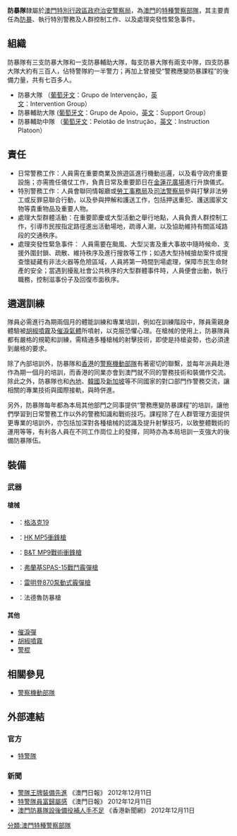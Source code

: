 {{unreferenced|time=2013-06-30T06:50:44+00:00}}
{{Infobox law enforcement agency
|unit_name= 防暴隊
|image= 
|caption= 
|country= {{MAC}}
|type= [[特種警察部隊|特種警察部隊]]
|branch= [[澳門特別行政區政府治安警察局|澳門特別行政區政府治安警察局]]
|dates= 1978年至今
|specialization= [[防暴|防暴]]、執行特別警務及人群控制工作、處理突發性緊急事件
|command_structure= 
|size= 700人
|current_commander=  
|garrison= 
|ceremonial_chief=
|nickname= 
|motto= 
|colors= 
|march=
|mascot= 
|battles= 
|notable_commanders= 
|anniversaries= 
|decorations=
|identification_symbol=
|identification_symbol_label=
}}

'''防暴隊'''隸屬於[[澳門特別行政區政府治安警察局|澳門特別行政區政府治安警察局]]，為[[澳門|澳門]]的[[特種警察部隊|特種警察部隊]]，其主要責任為[[防暴|防暴]]、執行特別警務及人群控制工作、以及處理突發性緊急事件。

== 組織 ==
防暴隊有三支防暴大隊和一支防暴輔助大隊，每支防暴大隊有兩支中隊，四支防暴大隊大約有三百人，佔特警隊約一半警力；再加上曾接受“警務應變防暴課程”的後備力量，共有七百多人。

*防暴大隊 （[[葡萄牙文|葡萄牙文]]：Grupo de Intervenção，[[英文|英文]]：Intervention Group）
*防暴輔助大隊 ([[葡萄牙文|葡萄牙文]]：Grupo de Apoio，[[英文|英文]]：Support Group）
*防暴輔助中隊 （[[葡萄牙文|葡萄牙文]]：Pelotão de Instrução，[[英文|英文]]：Instruction Platoon）

== 責任 ==
* 日常警務工作：人員需在重要商業及旅遊區進行機動巡邏，以及看守政府重要設施；亦需擔任儀仗工作，負責日常及重要節日在[[金蓮花廣場|金蓮花廣場]]進行升旗儀式。
* 特別警務工作：人員會聯同情報廳或[[勞工事務局|勞工事務局]]及[[司法警察局|司法警察局]]參與打擊非法勞工或反罪惡聯合行動，以及參與押解和護送工作，包括押送重犯、護送國家文物等貴重物品及重要人物。
* 處理大型群體活動：在重要節慶或大型活動之舉行地點，人員負責人群控制工作，引導市民按指定路徑進出活動場地，疏導人潮，以及協助維持有關區域路段的交通秩序。
* 處理突發性緊急事件： 人員需要在颱風、大型災害及重大事故中隨時候命、支援外圍封鎖、疏散、維持秩序及進行搜救等工作；如遇大型持械搶劫案件或搜查懷疑藏有非法火器等危險區域，人員將第一時間到場處理，保障市民生命財產的安全；當遇到擾亂社會公共秩序的大型群體事件時，人員便會出動，執行職務，控制滋事份子及回復市面秩序。

== 遴選訓練 ==
隊員必需進行為期兩個月的體能訓練和專業培訓，例如在訓練階段中，隊員需親身體驗被[[胡椒噴霧|胡椒噴霧]]及[[催淚氣體|催淚氣體]]所噴射，以克服恐懼心理。在槍械的使用上，防暴隊員都有嚴格的規範和訓練，需精通多種槍械的射擊技術，即使是持槍姿勢，也必須達到嚴格的要求。

除了內部培訓外，防暴隊和[[香港|香港]]的[[警察機動部隊|警察機動部隊]]有著密切的聯繫，並每年派員赴港作為期一個月的培訓，而香港的同業亦會到澳門就不同的警務技術和裝備作交流。除此之外，防暴隊也和[[內地|內地]]、[[韓國|韓國]]及[[新加坡|新加坡]]等不同國家的對口部門作警務交流，讓相關的專業技術與國際接軌，與時併進。

另外，防暴隊每年都為本局其他部門之同事提供“警務應變防暴課程”的培訓，讓他們學習到日常警務工作以外的警務知識和戰術技巧。課程除了在人群管理方面提供更專業的培訓外，亦包括加深對各種槍械的認識及提升射擊技巧，以致整體戰術的運用等等，有利各人員在不同工作崗位上的發揮，同時亦為本局培訓一支強大的後備防暴隊伍。

== 裝備 ==
=== 武器 ===
==== 槍械 ====
* {{flag|Austria}}：[[格洛克19|格洛克19]]
* {{flag|Germany}}：[[HK_MP5衝鋒槍|HK MP5衝鋒槍]]
* {{flag|Switzerland}}：[[B&T_MP9戰術衝鋒槍|B&T MP9戰術衝鋒槍]]
* {{flag|Italy}}：[[弗蘭基SPAS-15戰鬥霰彈槍|弗蘭基SPAS-15戰鬥霰彈槍]]
* {{flag|USA}}：[[雷明登870泵動式霰彈槍|雷明登870泵動式霰彈槍]]
* {{flag|USA}}：法德魯防暴槍

==== 其他 ====
* [[催淚彈|催淚彈]]
* [[胡椒噴霧|胡椒噴霧]]
* [[警棍|警棍]]

==相關參見==
* [[警察機動部隊|警察機動部隊]]

==外部連結==
===官方===
*[http://www.fsm.gov.mo/psp/cht/psp_org_3_utip.html 特警隊] {{Wayback|url=http://www.fsm.gov.mo/psp/cht/psp_org_3_utip.html |date=20140519131620 }}

===新聞===
*[http://news.qoos.com/%E8%AD%A6%E9%9A%8A%E7%8E%8B%E7%89%8C%E8%A3%9D%E5%82%99%E5%85%88%E9%80%B2-1368474.html 警隊王牌裝備先進] {{Wayback|url=http://news.qoos.com/%E8%AD%A6%E9%9A%8A%E7%8E%8B%E7%89%8C%E8%A3%9D%E5%82%99%E5%85%88%E9%80%B2-1368474.html |date=20121213052641 }} 《澳門日報》 2012年12月11日
*[http://news.qoos.com/%E7%89%B9%E8%AD%A6%E9%9A%8A%E5%93%A1%E5%AF%8C%E6%AD%B8%E5%B1%AC%E6%84%9F-1368475.html 特警隊員富歸屬感] {{Wayback|url=http://news.qoos.com/%E7%89%B9%E8%AD%A6%E9%9A%8A%E5%93%A1%E5%AF%8C%E6%AD%B8%E5%B1%AC%E6%84%9F-1368475.html |date=20121213052636 }} 《澳門日報》 2012年12月11日
*[http://www.hkcna.hk/content/2012/1211/170949.shtml 澳門防暴隊設後備役補人手不足] {{Wayback|url=http://www.hkcna.hk/content/2012/1211/170949.shtml |date=20140426235558 }} 《香港新聞網》 2012年12月11日

[[分類:澳門特種警察部隊|分類:澳門特種警察部隊]]